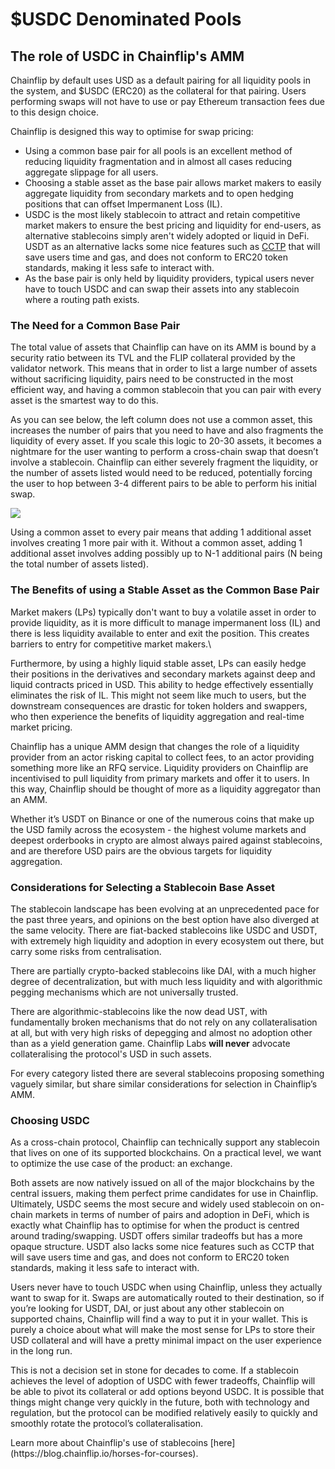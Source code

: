 
# $USDC Denominated Pools

## The role of USDC in Chainflip's AMM

Chainflip by default uses USD as a default pairing for all liquidity pools in the system, and $USDC (ERC20) as the collateral for that pairing. Users performing swaps will not have to use or pay Ethereum transaction fees due to this design choice.

Chainflip is designed this way to optimise for swap pricing:

- Using a common base pair for all pools is an excellent method of reducing liquidity fragmentation and in almost all cases reducing aggregate slippage for all users.&#x20;
- Choosing a stable asset as the base pair allows market makers to easily aggregate liquidity from secondary markets and to open hedging positions that can offset Impermanent Loss (IL).
- USDC is the most likely stablecoin to attract and retain competitive market makers to ensure the best pricing and liquidity for end-users, as alternative stablecoins simply aren't widely adopted or liquid in DeFi. USDT as an alternative lacks some nice features such as [CCTP](https://developers.circle.com/stablecoin/docs) that will save users time and gas, and does not conform to ERC20 token standards, making it less safe to interact with.
- As the base pair is only held by liquidity providers, typical users never have to touch USDC and can swap their assets into any stablecoin where a routing path exists.

### The Need for a Common Base Pair

The total value of assets that Chainflip can have on its AMM is bound by a security ratio between its TVL and the FLIP collateral provided by the validator network. This means that in order to list a large number of assets without sacrificing liquidity, pairs need to be constructed in the most efficient way, and having a common stablecoin that you can pair with every asset is the smartest way to do this.

As you can see below, the left column does not use a common asset, this increases the number of pairs that you need to have and also fragments the liquidity of every asset. If you scale this logic to 20-30 assets, it becomes a nightmare for the user wanting to perform a cross-chain swap that doesn’t involve a stablecoin. Chainflip can either severely fragment the liquidity, or the number of assets listed would need to be reduced, potentially forcing the user to hop between 3-4 different pairs to be able to perform his initial swap.

![](/concepts/pools.png)

Using a common asset to every pair means that adding 1 additional asset involves creating 1 more pair with it. Without a common asset, adding 1 additional asset involves adding possibly up to N-1 additional pairs (N being the total number of assets listed).

### The Benefits of using a Stable Asset as the Common Base Pair

Market makers (LPs) typically don't want to buy a volatile asset in order to provide liquidity, as it is more difficult to manage impermanent loss (IL) and there is less liquidity available to enter and exit the position. This creates barriers to entry for competitive market makers.\

Furthermore, by using a highly liquid stable asset, LPs can easily hedge their positions in the derivatives and secondary markets against deep and liquid contracts priced in USD. This ability to hedge effectively essentially eliminates the risk of IL. This might not seem like much to users, but the downstream consequences are drastic for token holders and swappers, who then experience the benefits of liquidity aggregation and real-time market pricing.

Chainflip has a unique AMM design that changes the role of a liquidity provider from an actor risking capital to collect fees, to an actor providing something more like an RFQ service. Liquidity providers on Chainflip are incentivised to pull liquidity from primary markets and offer it to users. In this way, Chainflip should be thought of more as a liquidity aggregator than an AMM.

Whether it’s USDT on Binance or one of the numerous coins that make up the USD family across the ecosystem - the highest volume markets and deepest orderbooks in crypto are almost always paired against stablecoins, and are therefore USD pairs are the obvious targets for liquidity aggregation.

### Considerations for Selecting a Stablecoin Base Asset

The stablecoin landscape has been evolving at an unprecedented pace for the past three years, and opinions on the best option have also diverged at the same velocity. There are fiat-backed stablecoins like USDC and USDT, with extremely high liquidity and adoption in every ecosystem out there, but carry some risks from centralisation.

There are partially crypto-backed stablecoins like DAI, with a much higher degree of decentralization, but with much less liquidity and with algorithmic pegging mechanisms which are not universally trusted.

There are algorithmic-stablecoins like the now dead UST, with fundamentally broken mechanisms that do not rely on any collateralisation at all, but with very high risks of depegging and almost no adoption other than as a yield generation game. Chainflip Labs **will never** advocate collateralising the protocol's USD in such assets.

For every category listed there are several stablecoins proposing something vaguely similar, but share similar considerations for selection in Chainflip’s AMM.

### Choosing USDC

As a cross-chain protocol, Chainflip can technically support any stablecoin that lives on one of its supported blockchains. On a practical level, we want to optimize the use case of the product: an exchange.

Both assets are now natively issued on all of the major blockchains by the central issuers, making them perfect prime candidates for use in Chainflip. Ultimately, USDC seems the most secure and widely used stablecoin on on-chain markets in terms of number of pairs and adoption in DeFi, which is exactly what Chainflip has to optimise for when the product is centred around trading/swapping. USDT offers similar tradeoffs but has a more opaque structure. USDT also lacks some nice features such as CCTP that will save users time and gas, and does not conform to ERC20 token standards, making it less safe to interact with.&#x20;

Users never have to touch USDC when using Chainflip, unless they actually want to swap for it. Swaps are automatically routed to their destination, so if you’re looking for USDT, DAI, or just about any other stablecoin on supported chains, Chainflip will find a way to put it in your wallet. This is purely a choice about what will make the most sense for LPs to store their USD collateral and will have a pretty minimal impact on the user experience in the long run.

This is not a decision set in stone for decades to come. If a stablecoin achieves the level of adoption of USDC with fewer tradeoffs, Chainflip will be able to pivot its collateral or add options beyond USDC. It is possible that things might change very quickly in the future, both with technology and regulation, but the protocol can be modified relatively easily to quickly and smoothly rotate the protocol’s collateralisation.

<Callout type="info">
  Learn more about Chainflip's use of stablecoins [here](https://blog.chainflip.io/horses-for-courses).
</Callout>